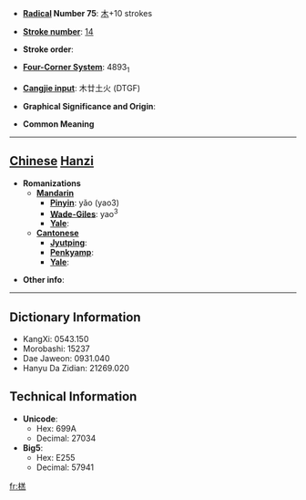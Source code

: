 * '''[[Wiktionary:Chinese radical index| Radical]] Number 75''': [[Wiktionary:Chinese radical index 木|木]]+10 strokes

* '''[[Wiktionary:Chinese total strokes index|Stroke number]]''': [[Wiktionary:Chinese total strokes index 14|14]]

* '''Stroke order''': 

* '''[[Wiktionary:Chinese four corner index|Four-Corner System]]''': 4893<sub>1</sub>

* '''[[Wiktionary:Chinese Cangjie index|Cangjie input]]''': 木廿土火 (DTGF)

* '''Graphical Significance and Origin''': 

* '''Common Meaning'''

----

== [[Chinese]] [[Hanzi]] ==

* '''Romanizations'''
** '''[[Mandarin]]'''
*** '''[[Pinyin]]''': yǎo (yao3)
*** '''[[Wade-Giles]]''': yao<sup>3</sup>
*** '''[[Yale]]''': 
** '''[[Cantonese]]'''
*** '''[[Jyutping]]''':
*** '''[[Penkyamp]]''': 
*** '''[[Yale]]''': 

* '''Other info''': 

----

== Dictionary Information ==

* KangXi: 0543.150
* Morobashi: 15237
* Dae Jaweon: 0931.040
* Hanyu Da Zidian: 21269.020

== Technical Information ==

* '''Unicode''':
** Hex: 699A
** Decimal: 27034
* '''Big5''':
** Hex: E255
** Decimal: 57941

[[fr:榚]]